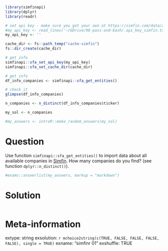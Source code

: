 ```r
library(simfinapi)
library(dplyr)
library(readr)

# set api key - make sure you got your own at https://simfin.com/data/access/api
#my_api_key <- read_lines('~/GDrive/98-pass-and-bash/.api_key_simfin.txt')
my_api_key <- ''

cache_dir <- fs::path_temp("cache-simfin")
fs::dir_create(cache_dir)

# get info
simfinapi::sfa_set_api_key(my_api_key)
simfinapi::sfa_set_cache_dir(cache_dir)

# get info
df_info_companies <- simfinapi::sfa_get_entities()

# check it
glimpse(df_info_companies)

n_companies <- n_distinct(df_info_companies$ticker)

my_sol <- n_companies
```

```r
#my_answers <- introR::make_random_answers(my_sol)
```

Question
========

Use function `simfinapi::sfa_get_entities()` to import data about all available companies in [Simfin](https://simfin.com). How many companies do you find?  (see function `dplyr::n_distinct()`). 

```r
#exams::answerlist(my_answers, markup = "markdown")
```

Solution
================

```r
```


Meta-information
================
extype: string
exsolution: `r mchoice2string(c(TRUE, FALSE, FALSE, FALSE, FALSE), single = TRUE)`
exname: "simfinr 01"
exshuffle: TRUE

